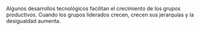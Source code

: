 Algunos desarrollos tecnológicos facilitan el crecimiento de los grupos productivos. Cuando los grupos liderados crecen, crecen sus jerarquías y la desigualdad aumenta.
